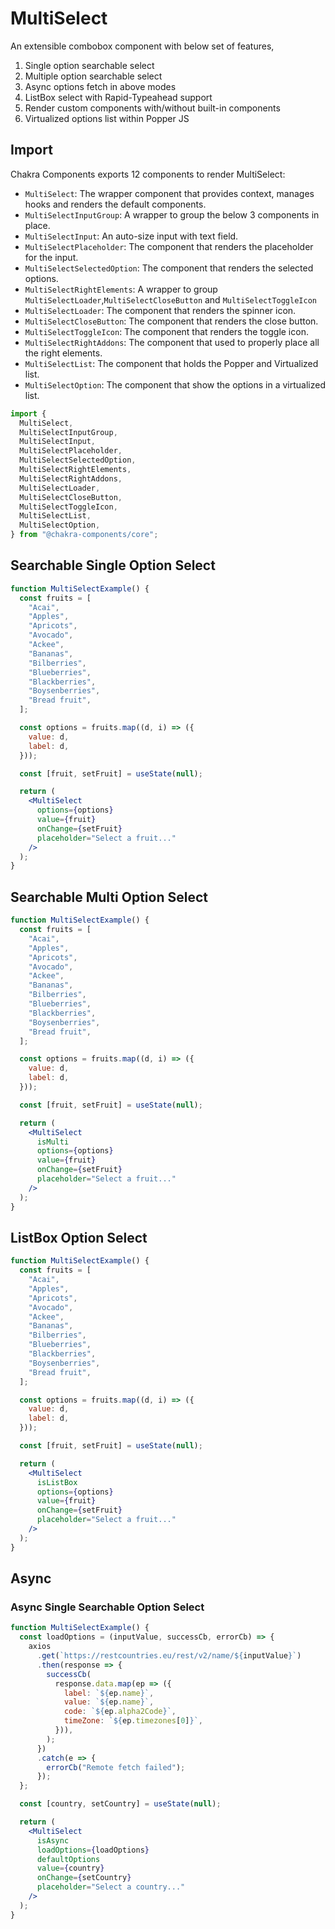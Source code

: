 # MultiSelect

An extensible combobox component with below set of features,

1. Single option searchable select
2. Multiple option searchable select
3. Async options fetch in above modes
4. ListBox select with Rapid-Typeahead support
5. Render custom components with/without built-in components
6. Virtualized options list within Popper JS

## Import

Chakra Components exports 12 components to render MultiSelect:

- `MultiSelect`: The wrapper component that provides context, manages hooks and
  renders the default components.
- `MultiSelectInputGroup`: A wrapper to group the below 3 components in place.
- `MultiSelectInput`: An auto-size input with text field.
- `MultiSelectPlaceholder`: The component that renders the placeholder for the
  input.
- `MultiSelectSelectedOption`: The component that renders the selected options.
- `MultiSelectRightElements`: A wrapper to group
  `MultiSelectLoader`,`MultiSelectCloseButton` and `MultiSelectToggleIcon`
- `MultiSelectLoader`: The component that renders the spinner icon.
- `MultiSelectCloseButton`: The component that renders the close button.
- `MultiSelectToggleIcon`: The component that renders the toggle icon.
- `MultiSelectRightAddons`: The component that used to properly place all the
  right elements.
- `MultiSelectList`: The component that holds the Popper and Virtualized list.
- `MultiSelectOption`: The component that show the options in a virtualized
  list.

```js
import {
  MultiSelect,
  MultiSelectInputGroup,
  MultiSelectInput,
  MultiSelectPlaceholder,
  MultiSelectSelectedOption,
  MultiSelectRightElements,
  MultiSelectRightAddons,
  MultiSelectLoader,
  MultiSelectCloseButton,
  MultiSelectToggleIcon,
  MultiSelectList,
  MultiSelectOption,
} from "@chakra-components/core";
```

## Searchable Single Option Select

```jsx
function MultiSelectExample() {
  const fruits = [
    "Acai",
    "Apples",
    "Apricots",
    "Avocado",
    "Ackee",
    "Bananas",
    "Bilberries",
    "Blueberries",
    "Blackberries",
    "Boysenberries",
    "Bread fruit",
  ];

  const options = fruits.map((d, i) => ({
    value: d,
    label: d,
  }));

  const [fruit, setFruit] = useState(null);

  return (
    <MultiSelect
      options={options}
      value={fruit}
      onChange={setFruit}
      placeholder="Select a fruit..."
    />
  );
}
```

## Searchable Multi Option Select

```jsx
function MultiSelectExample() {
  const fruits = [
    "Acai",
    "Apples",
    "Apricots",
    "Avocado",
    "Ackee",
    "Bananas",
    "Bilberries",
    "Blueberries",
    "Blackberries",
    "Boysenberries",
    "Bread fruit",
  ];

  const options = fruits.map((d, i) => ({
    value: d,
    label: d,
  }));

  const [fruit, setFruit] = useState(null);

  return (
    <MultiSelect
      isMulti
      options={options}
      value={fruit}
      onChange={setFruit}
      placeholder="Select a fruit..."
    />
  );
}
```

## ListBox Option Select

```jsx
function MultiSelectExample() {
  const fruits = [
    "Acai",
    "Apples",
    "Apricots",
    "Avocado",
    "Ackee",
    "Bananas",
    "Bilberries",
    "Blueberries",
    "Blackberries",
    "Boysenberries",
    "Bread fruit",
  ];

  const options = fruits.map((d, i) => ({
    value: d,
    label: d,
  }));

  const [fruit, setFruit] = useState(null);

  return (
    <MultiSelect
      isListBox
      options={options}
      value={fruit}
      onChange={setFruit}
      placeholder="Select a fruit..."
    />
  );
}
```

## Async

### Async Single Searchable Option Select

```jsx
function MultiSelectExample() {
  const loadOptions = (inputValue, successCb, errorCb) => {
    axios
      .get(`https://restcountries.eu/rest/v2/name/${inputValue}`)
      .then(response => {
        successCb(
          response.data.map(ep => ({
            label: `${ep.name}`,
            value: `${ep.name}`,
            code: `${ep.alpha2Code}`,
            timeZone: `${ep.timezones[0]}`,
          })),
        );
      })
      .catch(e => {
        errorCb("Remote fetch failed");
      });
  };

  const [country, setCountry] = useState(null);

  return (
    <MultiSelect
      isAsync
      loadOptions={loadOptions}
      defaultOptions
      value={country}
      onChange={setCountry}
      placeholder="Select a country..."
    />
  );
}
```
